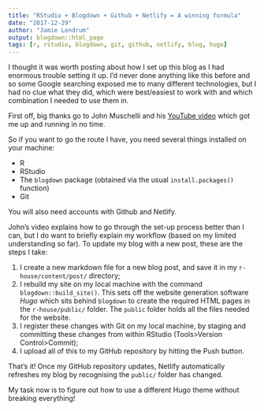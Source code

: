 ```yaml
---
title: "RStudio + Blogdown + Github + Netlify = A winning formula"
date: "2017-12-29"
author: "Jamie Lendrum"
output: blogdown::html_page
tags: [r, rstudio, blogdown, git, github, netlify, blog, hugo]
---
```


I thought it was worth posting about how I set up this blog as I had enormous trouble setting it up. I'd never done anything like this before and so some Google searching exposed me to many different technologies, but I had no clue what they did, which were best/easiest to work with and which combination I needed to use them in.

First off, big thanks go to John Muschelli and his [YouTube video](https://www.youtube.com/watch?v=syWAKaj-4ck) which got me up and running in no time.

So if you want to go the route I have, you need several things installed on your machine:

* R
* RStudio
* The `blogdown` package (obtained via the usual `install.packages()` function)
* Git

You will also need accounts with Github and Netlify.

John's video explains how to go through the set-up process better than I can, but I do want to briefly explain my workflow (based on my limited understanding so far). To update my blog with a new post, these are the steps I take:

1. I create a new markdown file for a new blog post, and save it in my `r-house/content/post/` directory;
2. I rebuild my site on my local machine with the command `blogdown::build_site()`. This sets off the website generation software *Hugo* which sits behind `blogdown` to create the required HTML pages in the `r-house/public/` folder. The `public` folder holds all the files needed for the website.
3. I register these changes with Git on my local machine, by staging and committing these changes from within RStudio (Tools>Version Control>Commit);
4. I upload all of this to my GitHub repository by hitting the Push button.

That's it! Once my GitHub repository updates, Netlify automatically refreshes my blog by recognising the `public/` folder has changed.

My task now is to figure out how to use a different Hugo theme without breaking everything!
